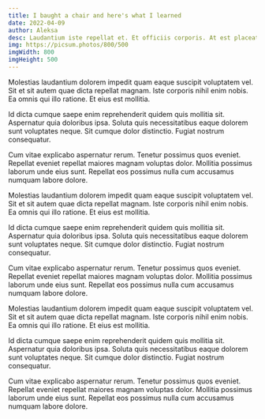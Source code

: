 ```yaml
---
title: I baught a chair and here's what I learned
date: 2022-04-09
author: Aleksa
desc: Laudantium iste repellat et. Et officiis corporis. At est placeat voluptas aut. Soluta dolor quae quae tempora. Voluptatibus quibusdam natus. Facilis ea repellendus expedita voluptatum rerum autem.
img: https://picsum.photos/800/500
imgWidth: 800
imgHeight: 500
---
```


Molestias laudantium dolorem impedit quam eaque suscipit voluptatem vel. Sit et sit autem quae dicta repellat magnam. Iste corporis nihil enim nobis. Ea omnis qui illo ratione. Et eius est mollitia.

Id dicta cumque saepe enim reprehenderit quidem quis mollitia sit. Aspernatur quia doloribus ipsa. Soluta quis necessitatibus eaque dolorem sunt voluptates neque. Sit cumque dolor distinctio. Fugiat nostrum consequatur.

Cum vitae explicabo aspernatur rerum. Tenetur possimus quos eveniet. Repellat eveniet repellat maiores magnam voluptas dolor. Mollitia possimus laborum unde eius sunt. Repellat eos possimus nulla cum accusamus numquam labore dolore.

Molestias laudantium dolorem impedit quam eaque suscipit voluptatem vel. Sit et sit autem quae dicta repellat magnam. Iste corporis nihil enim nobis. Ea omnis qui illo ratione. Et eius est mollitia.

Id dicta cumque saepe enim reprehenderit quidem quis mollitia sit. Aspernatur quia doloribus ipsa. Soluta quis necessitatibus eaque dolorem sunt voluptates neque. Sit cumque dolor distinctio. Fugiat nostrum consequatur.

Cum vitae explicabo aspernatur rerum. Tenetur possimus quos eveniet. Repellat eveniet repellat maiores magnam voluptas dolor. Mollitia possimus laborum unde eius sunt. Repellat eos possimus nulla cum accusamus numquam labore dolore.

Molestias laudantium dolorem impedit quam eaque suscipit voluptatem vel. Sit et sit autem quae dicta repellat magnam. Iste corporis nihil enim nobis. Ea omnis qui illo ratione. Et eius est mollitia.

Id dicta cumque saepe enim reprehenderit quidem quis mollitia sit. Aspernatur quia doloribus ipsa. Soluta quis necessitatibus eaque dolorem sunt voluptates neque. Sit cumque dolor distinctio. Fugiat nostrum consequatur.

Cum vitae explicabo aspernatur rerum. Tenetur possimus quos eveniet. Repellat eveniet repellat maiores magnam voluptas dolor. Mollitia possimus laborum unde eius sunt. Repellat eos possimus nulla cum accusamus numquam labore dolore.
